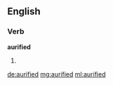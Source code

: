 ==English==

===Verb===
'''aurified'''

# {{past of|aurify}}

[[de:aurified]]
[[mg:aurified]]
[[ml:aurified]]